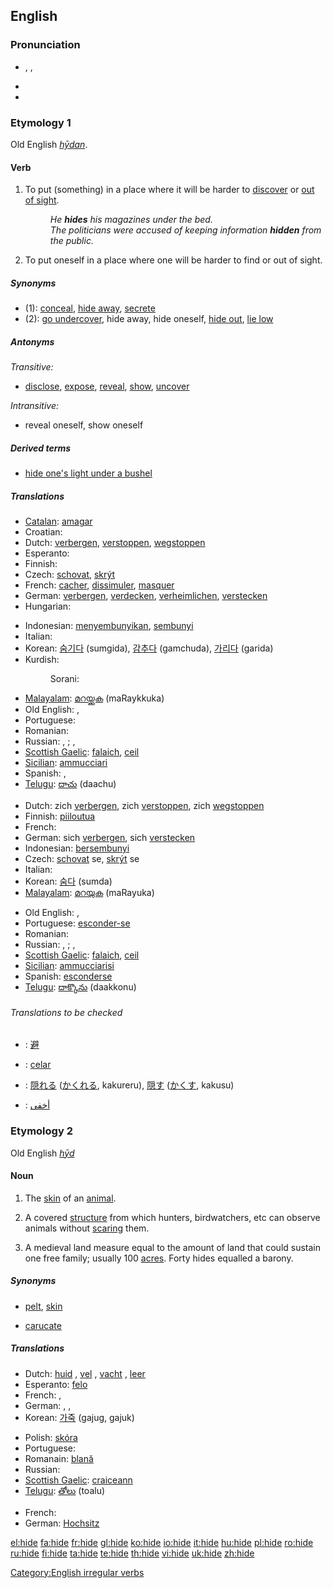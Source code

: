 ==English==

===Pronunciation===
* {{AHD|hīd}}, {{IPA|/haɪd/}}, {{SAMPA|/haId/}}
*{{audio|en-us-hide.ogg|Audio (US)}}
* {{rhymes|aɪd}}

===Etymology 1===
Old English ''[[hydan|hȳdan]]''.

====Verb====
{{en-verb|hides|hiding|hid|hidden}}

# {{transitive}} To put (something) in a place where it will be harder to [[discover]] or [[out of sight]].
#: ''He '''hides''' his magazines under the bed.''
#: ''The politicians were accused of keeping information '''hidden''' from the public.''
# {{intransitive}} To put oneself in a place where one will be harder to find or out of sight.

=====Synonyms=====
*(1): [[conceal]], [[hide away]], [[secrete]]
*(2): [[go undercover]], hide away, hide oneself, [[hide out]], [[lie low]]

=====Antonyms=====
''Transitive:''

*[[disclose]], [[expose]], [[reveal]], [[show]], [[uncover]]

''Intransitive:''
*reveal oneself, show oneself

=====Derived terms=====
*[[hide one's light under a bushel]]

=====Translations=====
{{trans-top|(transitive)}}
* [[Catalan]]: [[amagar]]
* Croatian: {{t-|hr|kriti}}
* Dutch: [[verbergen]], [[verstoppen]], [[wegstoppen]]
* Esperanto: {{t-|eo|kaŝi|xs=Esperanto}}
* Finnish: {{t+|fi|piilottaa}}
* Czech: [[schovat]], [[skrýt]]
* French: [[cacher]], [[dissimuler]], [[masquer]]
* German: [[verbergen]], [[verdecken]], [[verheimlichen]], [[verstecken]]
* Hungarian: {{t-|hu|rejt}}
{{trans-mid}}
* Indonesian: [[menyembunyikan]], [[sembunyi]]
* Italian: {{t+|it|nascondere}}
* Korean: [[숨기다]] (sumgida), [[감추다]] (gamchuda), [[가리다]] (garida)
* Kurdish:
*: Sorani: {{t|ku|شاردنه‌وه‌|tr=shArdnawa|sc=KUchar}}
* [[Malayalam]]: [[മറയ്ക്കുക]] (maRaykkuka)
* Old English: {{t-|ang|hydan|alt=hȳdan|xs=Old English}}, {{t-|ang|miþan|alt=mīþan|xs=Old English}}
* Portuguese: {{t+|pt|esconder}}
* Romanian: {{t+|ro|ascunde}}
* Russian: {{t|ru|прятать|tr=pr'átat'|sc=Cyrl}} {{impf}}, {{t|ru|спрятать|tr=spr'átat'|sc=Cyrl}} {{pf}}; {{t|ru|скрывать|tr=skryvát'|sc=Cyrl}} {{impf}}, {{t|ru|скрыть|tr=skryt'|sc=Cyrl}} {{pf}}
* [[Scottish Gaelic]]: [[falaich]], [[ceil]]
* [[Sicilian]]: [[ammucciari]]
* Spanish: {{t-|es|esconder}}, {{t-|es|ocultar}}
* [[Telugu]]: [[దాచు]] (daachu)
{{trans-bottom}}

{{trans-top|(intransitive)}}
* Dutch: zich [[verbergen]], zich [[verstoppen]], zich [[wegstoppen]]
* Finnish: [[piiloutua]]
* French: {{t+|fr|se cacher}}
* German: sich [[verbergen]], sich [[verstecken]]
* Indonesian: [[bersembunyi]]
* Czech: [[schovat]] se, [[skrýt]] se
* Italian: {{t-|it|nascondersi}}
* Korean: [[숨다]] (sumda)
* [[Malayalam]]: [[മറയുക]] (maRayuka)
{{trans-mid}}
* Old English: {{t-|ang|hydan|alt=hȳdan|xs=Old English}}, {{t-|ang|miþan|alt=mīþan|xs=Old English}}
* Portuguese: [[esconder-se]]
* Romanian: {{t+|ro|ascunde}}
* Russian: {{t|ru|прятаться|tr=pr'átat's'a|sc=Cyrl}} {{impf}}, {{t|ru|спрятаться|tr=spr'átat's'a|sc=Cyrl}} {{pf}}; {{t|ru|скрываться|tr=skryvát's'a|sc=Cyrl}} {{impf}}, {{t|ru|скрыться|tr=skrýt's'a|sc=Cyrl}} {{pf}}
* [[Scottish Gaelic]]: [[falaich]], [[ceil]]
* [[Sicilian]]: [[ammucciarisi]]
* Spanish: [[esconderse]]
* [[Telugu]]: [[దాక్కొను]] (daakkonu)
{{trans-bottom}}

======Translations to be checked======
<!--Remove this section once all of the translations below have been moved into the tables above.-->
{{checktrans}}

*{{ttbc|CJKV Characters}}: [[避]]
*{{ttbc|Ido}}: [[celar]]
*{{ttbc|Japanese}}: [[隠れる]] ([[かくれる]], kakureru), [[隠す]] ([[かくす]], kakusu)
*{{ttbc|Arabic}}: [[أخفى]]

===Etymology 2===
Old English ''[[hyd|hȳd]]''

====Noun====
{{en-noun}}

# {{countable}} The [[skin]] of an [[animal]].
# {{countable}} {{italbrac|mainly British}} A covered [[structure]] from which hunters, birdwatchers, etc can observe animals without [[scare|scaring]] them.
# A medieval land measure equal to the amount of land that could sustain one free family; usually 100 [[acre]]s. Forty hides equalled a barony.

=====Synonyms=====
*{{italbrac-colon|animal skin}} [[pelt]], [[skin]]
*{{italbrac-colon|land measure}} [[carucate]]

=====Translations=====
{{trans-top|skin of an animal}}
* Dutch: [[huid]] {{f}}, [[vel]] {{n}}, [[vacht]] {{f}}, [[leer]] {{n}}
* Esperanto: [[felo]]
* French: {{t+|fr|cuir|m}}, {{t+|fr|peau|f}}
* German: {{t+|de|Haut|f}}, {{t+|de|Fell|n}}, {{t+|de|Leder|n}}
* Korean: [[가죽]] (gajug, gajuk)
{{trans-mid}}
* Polish: [[skóra]] {{f}}
* Portuguese: {{t+|pt|pele|f}}
* Romanain: [[blană]] {{f}}
* Russian: {{t+|ru|шкура|f|tr=škúra|sc=Cyrl}}
* [[Scottish Gaelic]]: [[craiceann]] {{m}}
* [[Telugu]]: [[తోలు]] (toalu)
{{trans-bottom}}

{{trans-top|covered structure for observing animals}}
* French: {{t+|fr|cache|f}}
* German: [[Hochsitz]] {{m}}
{{trans-mid}}
{{trans-bottom}}

{{trans-top|land measure}}
{{trans-mid}}
{{trans-bottom}}

[[Category:English irregular verbs]]

[[el:hide]]
[[fa:hide]]
[[fr:hide]]
[[gl:hide]]
[[ko:hide]]
[[io:hide]]
[[it:hide]]
[[hu:hide]]
[[pl:hide]]
[[ro:hide]]
[[ru:hide]]
[[fi:hide]]
[[ta:hide]]
[[te:hide]]
[[th:hide]]
[[vi:hide]]
[[uk:hide]]
[[zh:hide]]